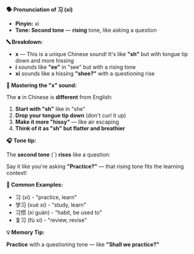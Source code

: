 **🗣️ Pronunciation of 习 (xí)**

- **Pinyin:** xí
- **Tone: Second tone** — **rising** tone, like asking a question

**🔤 Breakdown:**

- **x** — This is a unique Chinese sound! It's like **"sh"** but with tongue tip down and more
  hissing
- **í** sounds like **"ee"** in "see" but with a rising tone
- **xí** sounds like a hissing **"shee?"** with a questioning rise

**🎯 Mastering the "x" sound:**

The **x** in Chinese is **different** from English:

1. **Start with "sh"** like in "she"
2. **Drop your tongue tip down** (don't curl it up)
3. **Make it more "hissy"** — like air escaping
4. **Think of it as "sh" but flatter and breathier**

**🎧 Tone tip:**

The **second tone** (ˊ) **rises** like a question:

Say it like you're asking **"Practice?"** — that rising tone fits the learning context!

**📝 Common Examples:**

- 习 (xí) - "practice, learn"
- 学习 (xué xí) - "study, learn"
- 习惯 (xí guàn) - "habit, be used to"
- 复习 (fù xí) - "review, revise"

**💡 Memory Tip:**

**Practice** with a questioning tone — like **"Shall we practice?"**

